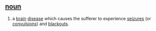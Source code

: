 == [[noun]] ==
#a [[brain]] [[disease]] which causes the sufferer to experience [[seizure]]s (or [[convulsion]]s) and [[blackout]]s.